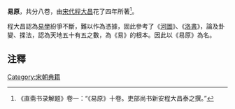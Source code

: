 '''易原'''，共分八卷，由[[宋代|宋代]][[程大昌|程大昌]]花了四年所著<ref>《直斋书录解题》卷一：“《易原》十卷。吏部尚书新安程大昌泰之撰。”</ref>。

程大昌認為[[易學|易學]]紛爭不斷，難以作為憑據，固此參考了《[[河圖|河圖]]》、《[[洛書|洛書]]》，論及卦變、揲法，認為天地五十有五之數，為《易》的根本。因此以《易原》為名。

==注釋==
<references/>

{{清朝中央奉敕重輯典籍}}

[[Category:宋朝典籍|Category:宋朝典籍]]